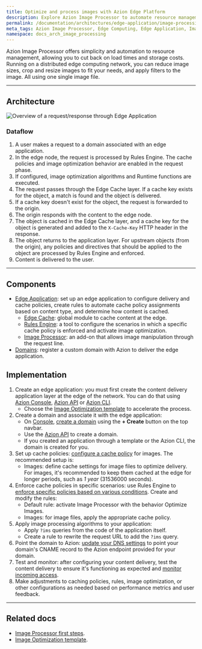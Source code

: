 ```yaml
---
title: Optimize and process images with Azion Edge Platform
description: Explore Azion Image Processor to automate resource management, optimize images, and streamline content delivery with advanced cache policies.
permalink: /documentation/architectures/edge-application/image-processing/
meta_tags: Azion Image Processor, Edge Computing, Edge Application, Image Optimization, Cache Policies, Rules Engine, Content Delivery, Edge Cache, Resource Management, Automation
namespace: docs_arch_image_processing
---
```


Azion Image Processor offers simplicity and automation to resource management, allowing you to cut back on load times and storage costs. Running on a distributed edge computing network, you can reduce image sizes, crop and resize images to fit your needs, and apply filters to the image. All using one single image file.

---

## Architecture

![Overview of a request/response through Edge Application](/assets/docs/images/uploads/image-optimization.png)

### Dataflow

1. A user makes a request to a domain associated with an edge application.
2. In the edge node, the request is processed by Rules Engine. The cache policies and image optimization behavior are enabled in the request phase.
3. If configured, image optimization algorithms and Runtime functions are executed.
4. The request passes through the Edge Cache layer. If a cache key exists for the object, a match is found and the object is delivered.
5. If a cache key doesn't exist for the object, the request is forwarded to the origin.
6. The origin responds with the content to the edge node. 
7. The object is cached in the Edge Cache layer, and a cache key for the object is generated and added to the `X-Cache-Key` HTTP header in the response.
8. The object returns to the application layer. For upstream objects (from the origin), any policies and directives that should be applied to the object are processed by Rules Engine and enforced.
9. Content is delivered to the user.

---

## Components

- [Edge Application](/en/documentation/products/build/edge-application/): set up an edge application to configure delivery and cache policies, create rules to automate cache policy assignments based on content type, and determine how content is cached.
    - [Edge Cache](/en/documentation/products/build/edge-application/edge-cache/): global module to cache content at the edge.
    - [Rules Engine](/en/documentation/products/build/edge-application/rules-engine/): a tool to configure the scenarios in which a specific cache policy is enforced and activate image optimization.
    - [Image Processor](/en/documentation/products/build/edge-application/image-processor/): an add-on that allows image manipulation through the request line.
- [Domains](/en/documentation/products/build/edge-application/domains/): register a custom domain with Azion to deliver the edge application.

## Implementation
1. Create an edge application: you must first create the content delivery application layer at the edge of the network. You can do that using [Azion Console](https://console.azion.com), [Azion API](https://api.azion.com/#9c61e0fd-e7aa-4a5f-b29e-7f9d71b98d5f) or [Azion CLI](/en/documentation/products/azion-cli/overview/).
    - Choose the [Image Optimization template](https://console.azion.com/create/azion/image-optimization) to accelerate the process.
2. Create a domain and associate it with the edge application: 
    - On [Console](https://console.azion.com), [create a domain](/en/documentation/products/guides/configure-a-domain/) using the **+ Create** button on the top navbar.
    - Use the [Azion API](https://api.azion.com/#a258eabc-b419-47e6-be68-45c2ce0150dd) to create a domain.
    - If you created an application through a template or the Azion CLI, the domain is created for you.
3. Set up cache policies: [configure a cache policy](/en/documentation/products/guides/cache-settings/) for images. The recommended setup is:
    - Images: define cache settings for image files to optimize delivery. For images, it's recommended to keep them cached at the edge for longer periods, such as *1 year* (31536000 seconds).
4. Enforce cache policies in specific scenarios: use Rules Engine to [enforce specific policies based on various conditions](/en/documentation/products/guides/secure/work-with-rules-engine/). Create and modify the rules:
    - Default rule: activate Image Processor with the behavior Optimize Images.
    - Images: for image files, apply the appropriate cache policy.
5. Apply image processing algorithms to your application:
    - Apply `?ims` queries from the code of the application itself.
    - Create a rule to rewrite the request URL to add the `?ims` query.
6. Point the domain to Azion: [update your DNS settings](/en/documentation/products/guides/migrate-ns-to-azion/) to point your domain's CNAME record to the Azion endpoint provided for your domain.
7. Test and monitor: after configuring your content delivery, test the content delivery to ensure it's functioning as expected and [monitor incoming access](/en/documentation/products/observe/overview/).
8. Make adjustments to caching policies, rules, image optimization, or other configurations as needed based on performance metrics and user feedback.

---

## Related docs 

- [Image Processor first steps](/en/documentation/products/guides/image-processor/).
- [Image Optimization template](https://console.azion.com/create/azion/image-optimization).
